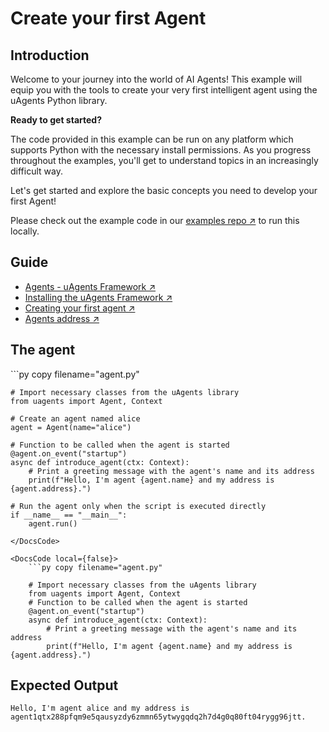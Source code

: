 
# Create your first Agent

## Introduction

Welcome to your journey into the world of AI Agents! This example will equip you with the tools to create your very first intelligent agent using the uAgents Python library.

**Ready to get started?**

The code provided in this example can be run on any platform which supports Python with the necessary install permissions. As you progress throughout the examples, you'll get to understand topics in an increasingly difficult way.

Let's get started and explore the basic concepts you need to develop your first Agent!

Please check out the example code in our [examples repo ↗️](https://github.com/fetchai/uAgent-Examples/tree/main/1-uagents/examples/easy/create-your-first-agent) to run this locally.

## Guide

- [Agents - uAgents Framework ↗️](/guides/agents/getting-started/whats-an-agent)
- [Installing the uAgents Framework ↗️](/guides/agents/getting-started/installing-uagent)
- [Creating your first agent ↗️](/guides/agents/create-a-uagent)
- [Agents address ↗️](/guides/agents/getting-started/getting-uagent-address)

## The agent

<GithubCodeSegment digest="154d61cf5761da99b977c060603e9c66">
    <CodeSegment
        path="https://github.com/fetchai/uAgent-Examples/blob/main/1-uagents/examples/easy/create-your-first-agent/local/agent.py"
        lineStart={1}
        lineEnd={15}
        hosted={true}
    />
	<CodeSegment
        path="https://github.com/fetchai/uAgent-Examples/blob/main/1-uagents/examples/easy/create-your-first-agent/hosted/agent.py"
        lineStart={1}
        lineEnd={7}
        hosted={false}
    />
</GithubCodeSegment>
<CodeGroup dynamic hasCopy isLocalHostedFile digest='154d61cf5761da99b977c060603e9c66'>

<DocsCode local={true}>
	```py copy filename="agent.py"

	# Import necessary classes from the uAgents library
	from uagents import Agent, Context
	 
	# Create an agent named alice
	agent = Agent(name="alice")
	 
	# Function to be called when the agent is started
	@agent.on_event("startup")
	async def introduce_agent(ctx: Context):
	    # Print a greeting message with the agent's name and its address
	    print(f"Hello, I'm agent {agent.name} and my address is {agent.address}.")
	 
	# Run the agent only when the script is executed directly
	if __name__ == "__main__":
	    agent.run()

```
</DocsCode>

<DocsCode local={false}>
	```py copy filename="agent.py"

	# Import necessary classes from the uAgents library
	from uagents import Agent, Context
	# Function to be called when the agent is started
	@agent.on_event("startup")
	async def introduce_agent(ctx: Context):
	    # Print a greeting message with the agent's name and its address
	    print(f"Hello, I'm agent {agent.name} and my address is {agent.address}.")

```
</DocsCode>

</CodeGroup>



## Expected Output

```
Hello, I'm agent alice and my address is agent1qtx288pfqm9e5qausyzdy6zmmn65ytwygqdq2h7d4g0q80ft04rygg96jtt.
```